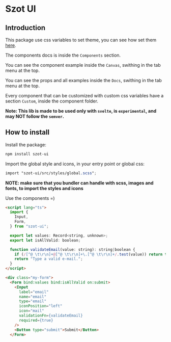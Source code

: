 
<Meta title="Introduction" />

# Szot UI

## Introduction
This package use css variables to set theme, you can see how set them [here](?path=/story/theme-introduction--page).

The components docs is inside the `Components` section.

You can see the component example inside the `Canvas`, swithing in the tab menu at the top.

You can see the props and all examples inside the `Docs`, swithing in the tab menu at the top.

Every component that can be customized with custom css variables have a section `Custom`, inside the component folder.

**Note: This lib is made to be used only with `svelte`, is `experimental`, and may NOT follow the `semver`.**

## How to install

Install the package:

```bash
npm install szot-ui
```

Import the global style and icons, in your entry point or global css:

```scss
import "szot-ui/src/styles/global.scss";
```

**NOTE: make sure that you bundler can handle with scss, images and fonts, to import the styles and icons**

Use the components =)

```html
<script lang="ts">
  import {
    Input,
    Form,
  } from "szot-ui";

  export let values: Record<string, unknown>;
  export let isAllValid: boolean;

  function validateEmail(value: string): string|boolean {
    if (/[^@ \t\r\n]+@[^@ \t\r\n]+\.[^@ \t\r\n]+/.test(value)) return true;
    return "Type a valid e-mail.";
  }
</script>

<div class="my-form">
  <Form bind:values bind:isAllValid on:submit>
    <Input
      label="email"
      name="email"
      type="email"
      iconPosition="left"
      icon="mail"
      validationFn={validateEmail}
      required={true}
    />
    <Button type="submit">Submit</Button>
  </Form>
```
